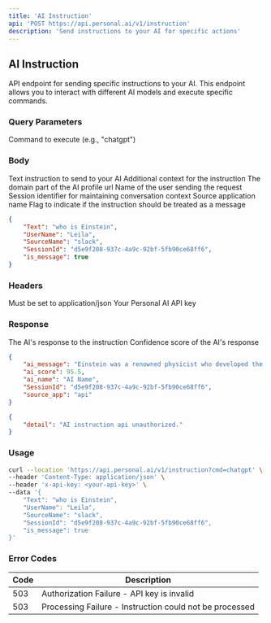 ```yaml
---
title: 'AI Instruction'
api: 'POST https://api.personal.ai/v1/instruction'
description: 'Send instructions to your AI for specific actions'
---
```


## AI Instruction

API endpoint for sending specific instructions to your AI. This endpoint allows you to interact with different AI models and execute specific commands.

### Query Parameters

<ParamField query="cmd" type="string" required>
  Command to execute (e.g., "chatgpt")
</ParamField>

### Body

<ParamField body="Text" type="string" required>
  Text instruction to send to your AI
</ParamField>

<ParamField body="Context" type="string" optional>
  Additional context for the instruction
</ParamField>

<ParamField body="DomainName" type="string" optional>
  The domain part of the AI profile url
</ParamField>

<ParamField body="UserName" type="string" optional>
  Name of the user sending the request
</ParamField>

<ParamField body="SessionId" type="string" optional>
  Session identifier for maintaining conversation context
</ParamField>

<ParamField body="SourceName" type="string" optional>
  Source application name
</ParamField>

<ParamField body="is_message" type="boolean" optional>
  Flag to indicate if the instruction should be treated as a message
</ParamField>

```json Example
{
    "Text": "who is Einstein",
    "UserName": "Leila",
    "SourceName": "slack",
    "SessionId": "d5e9f208-937c-4a9c-92bf-5fb90ce68ff6",
    "is_message": true
}
```

### Headers

<ParamField header="Content-Type" type="string" required>
  Must be set to application/json
</ParamField>

<ParamField header="x-api-key" type="string" required>
  Your Personal AI API key
</ParamField>

### Response

<ResponseField name="ai_message" type="string">
  The AI's response to the instruction
</ResponseField>

<ResponseField name="ai_score" type="number">
  Confidence score of the AI's response
</ResponseField>

```json Example Success Response
{
    "ai_message": "Einstein was a renowned physicist who developed the theory of relativity. He is considered one of the most influential scientists of the 20th century.",
    "ai_score": 95.5,
    "ai_name": "AI Name",
    "SessionId": "d5e9f208-937c-4a9c-92bf-5fb90ce68ff6",
    "source_app": "api"
}
```

```json Example Error Response
{
    "detail": "AI instruction api unauthorized."
}
```

### Usage

```bash cURL
curl --location 'https://api.personal.ai/v1/instruction?cmd=chatgpt' \
--header 'Content-Type: application/json' \
--header 'x-api-key: <your-api-key>' \
--data '{
    "Text": "who is Einstein",
    "UserName": "Leila",
    "SourceName": "slack",
    "SessionId": "d5e9f208-937c-4a9c-92bf-5fb90ce68ff6",
    "is_message": true
}'
```

### Error Codes

| Code | Description |
| --- | --- |
| 503 | Authorization Failure - API key is invalid |
| 503 | Processing Failure - Instruction could not be processed |
